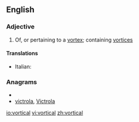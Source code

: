 ==English==

===Adjective===
{{en-adj}}

# Of, or pertaining to a [[vortex]]; containing [[vortices]]

====Translations====
{{trans-top|pertaining to a vortex}}
* Italian: {{t-|it|vorticoso}}
{{trans-mid}}
{{trans-bottom}}

===Anagrams===
* {{alphagram|acilortv}}
* [[victrola#English|victrola]], [[Victrola#English|Victrola]]

[[io:vortical]]
[[vi:vortical]]
[[zh:vortical]]